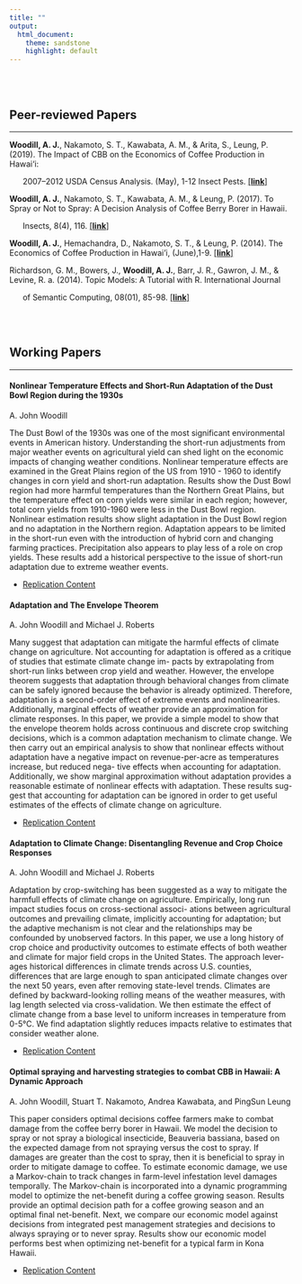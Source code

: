 ```yaml
---
title: ""
output:
  html_document:
    theme: sandstone
    highlight: default
---
```


<br>
<br>



Peer-reviewed Papers
----------------------

*********

**Woodill, A. J.**, Nakamoto, S. T., Kawabata, A. M., & Arita, S., Leung, P. (2019). The Impact of CBB on the Economics of Coffee Production in Hawai‘i: 

&nbsp;&nbsp;&nbsp;&nbsp;&nbsp;  2007–2012 USDA Census Analysis. (May), 1-12 Insect Pests. [[**link**]](https://www.ctahr.hawaii.edu/oc/freepubs/pdf/IP-46.pdf)

**Woodill, A. J.**, Nakamoto, S. T., Kawabata, A. M., & Leung, P. (2017). To Spray or Not to Spray: A Decision Analysis of Coffee Berry Borer in Hawaii. 

&nbsp;&nbsp;&nbsp;&nbsp;&nbsp; Insects, 8(4), 116. [[**link**]](http://www.mdpi.com/2075-4450/8/4/116)

**Woodill, A. J.**, Hemachandra, D., Nakamoto, S. T., & Leung, P. (2014). The Economics of Coffee Production in Hawai'i, (June),1-9. [[**link**]](http://www.ctahr.hawaii.edu/oc/freepubs/pdf/EI-25.pdf)

Richardson, G. M., Bowers, J., **Woodill, A. J.**, Barr, J. R., Gawron, J. M., & Levine, R. a. (2014). Topic Models: A Tutorial with R. International Journal  

&nbsp;&nbsp;&nbsp;&nbsp;&nbsp; of Semantic Computing, 08(01), 85-98. [[**link**]](http://www.worldscientific.com/doi/abs/10.1142/S1793351X14500044?journalCode=ijsc)

<br>
<br>


Working Papers
----------------------

*********

#### **Nonlinear Temperature Effects and Short-Run Adaptation of the Dust Bowl Region during the 1930s**####

A. John Woodill

The Dust Bowl of the 1930s was one of the most significant environmental events in American history.
Understanding the short-run adjustments from major weather events on agricultural yield can shed light on
the economic impacts of changing weather conditions. Nonlinear temperature effects are examined in the
Great Plains region of the US from 1910 - 1960 to identify changes in corn yield and short-run adaptation.
Results show the Dust Bowl region had more harmful temperatures than the Northern Great Plains, but
the temperature effect on corn yields were similar in each region; however, total corn yields from 1910-1960 were less in the Dust Bowl region. Nonlinear estimation results show slight adaptation in the Dust Bowl region and no adaptation in the Northern region. Adaptation appears to be limited in the short-run even with the introduction of hybrid corn and changing farming practices. Precipitation also appears to play less of a role on crop yields. These results add a historical perspective to the issue of short-run adaptation due to extreme weather events.

* [Replication Content](https://github.com/johnwoodill/Non-Linear-Temperature-Effects-of-the-Dust-Bowl)

#### **Adaptation and The Envelope Theorem**####

A. John Woodill and Michael J. Roberts

Many suggest that adaptation can mitigate the harmful effects of climate change on agriculture.
Not accounting for adaptation is offered as a critique of studies that estimate climate change im-
pacts by extrapolating from short-run links between crop yield and weather. However, the envelope
theorem suggests that adaptation through behavioral changes from climate can be safely ignored
because the behavior is already optimized. Therefore, adaptation is a second-order effect of extreme
events and nonlinearities. Additionally, marginal effects of weather provide an approximation for
climate responses. In this paper, we provide a simple model to show that the envelope theorem holds
across continuous and discrete crop switching decisions, which is a common adaptation mechanism
to climate change. We then carry out an empirical analysis to show that nonlinear effects without
adaptation have a negative impact on revenue-per-acre as temperatures increase, but reduced nega-
tive effects when accounting for adaptation. Additionally, we show marginal approximation without
adaptation provides a reasonable estimate of nonlinear effects with adaptation. These results sug-
gest that accounting for adaptation can be ignored in order to get useful estimates of the effects of
climate change on agriculture.

* [Replication Content](https://github.com/johnwoodill/adaptation-numerical-example)

#### **Adaptation to Climate Change: Disentangling Revenue and Crop Choice Responses**####

A. John Woodill and Michael J. Roberts

Adaptation by crop-switching has been suggested as a way to mitigate the harmfull effects of climate change on agriculture. Empirically, long run impact studies focus on cross-sectional associ- ations between agricultural outcomes and prevailing climate, implicitly accounting for adaptation; but the adaptive mechanism is not clear and the relationships may be confounded by unobserved factors. In this paper, we use a long history of crop choice and productivity outcomes to estimate effects of both weather and climate for major field crops in the United States. The approach lever- ages historical differences in climate trends across U.S. counties, differences that are large enough to span anticipated climate changes over the next 50 years, even after removing state-level trends. Climates are defined by backward-looking rolling means of the weather measures, with lag length selected via cross-validation. We then estimate the effect of climate change from a base level to uniform increases in temperature from 0-5°C. We find adaptation slightly reduces impacts relative to estimates that consider weather alone.

* [Replication Content](https://github.com/johnwoodill/crop-choice-and-adaptation)

#### **Optimal spraying and harvesting strategies to combat CBB in Hawaii: A Dynamic Approach**

A. John Woodill, Stuart T. Nakamoto, Andrea Kawabata, and PingSun Leung

This paper considers optimal decisions coffee farmers make to combat damage from the
coffee berry borer in Hawaii. We model the decision to spray or not spray a biological
insecticide, Beauveria bassiana, based on the expected damage from not spraying versus the
cost to spray. If damages are greater than the cost to spray, then it is beneficial to spray in
order to mitigate damage to coffee. To estimate economic damage, we use a Markov-chain
to track changes in farm-level infestation level damages temporally. The Markov-chain is
incorporated into a dynamic programming model to optimize the net-benefit during a coffee
growing season. Results provide an optimal decision path for a coffee growing season and
an optimal final net-benefit. Next, we compare our economic model against decisions from
integrated pest management strategies and decisions to always spraying or to never spray.
Results show our economic model performs best when optimizing net-benefit for a typical
farm in Kona Hawaii.

* [Replication Content](https://github.com/johnwoodill/cbb-dynamic-model)

<script>
  (function(i,s,o,g,r,a,m){i['GoogleAnalyticsObject']=r;i[r]=i[r]||function(){
  (i[r].q=i[r].q||[]).push(arguments)},i[r].l=1*new Date();a=s.createElement(o),
  m=s.getElementsByTagName(o)[0];a.async=1;a.src=g;m.parentNode.insertBefore(a,m)
  })(window,document,'script','https://www.google-analytics.com/analytics.js','ga');

  ga('create', 'UA-61017136-2', 'auto');
  ga('send', 'pageview');

</script>


